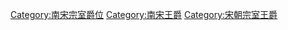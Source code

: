 [[Category:南宋宗室爵位|Category:南宋宗室爵位]]
[[Category:南宋王爵|Category:南宋王爵]]
[[Category:宋朝宗室王爵|Category:宋朝宗室王爵]]